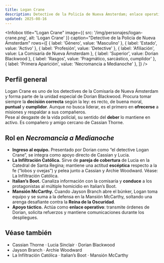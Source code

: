 ```yaml
---
title: Logan Crane
description: Detective de la Policía de Nueva Ámsterdam; enlace operativo del equipo Thorne–Sinclair
updated: 2025-08-16
---
```



<Infobox
  title="Logan Crane"
  image={{ src: '/img/personajes/logan-crane.png', alt: 'Logan Crane' }}
  caption="Detective de la Policía de Nueva Ámsterdam"
  rows={[
    { label: 'Género', value: 'Masculino' },
    { label: 'Estado', value: 'Activo' },
    { label: 'Profesión', value: 'Detective' },
    { label: 'Afiliación', value: <Link to="/CrSaSo/lugares/La%20Comisar%C3%ADa%20de%20Nueva%20%C3%81msterdam">La Comisaría de Nueva Ámsterdam</Link> },
    { label: 'Superior', value: <Link to="/CrSaSo/personajes/Dorian%20Blackwood">Dorian Blackwood</Link> },
    { label: 'Rasgos', value: 'Pragmático, sarcástico, cumplidor' },
    { label: 'Primera Aparición', value: 'Necromancia a Medianoche' },
  ]}
/>

## Perfil general

Logan Crane es uno de los detectives de la <Link to="/CrSaSo/lugares/La%20Comisar%C3%ADa%20de%20Nueva%20%C3%81msterdam">Comisaría de Nueva Ámsterdam</Link> y forma parte de la unidad especial de <Link to="/CrSaSo/personajes/Dorian%20Blackwood">Dorian Blackwood</Link>. Procura tomar siempre la **decisión correcta** según la ley: es recto, de buena moral, **puntual** y **cumplidor**. Aunque no busca liderar, es el primero en **ofrecerse** a misiones y respaldar a sus compañeros.  
Pese al desgaste de la vida policial, su sentido del **deber** lo mantiene en activo. Es compañero y amigo cercano de <Link to="/CrSaSo/personajes/Cassian%20Thorne">Cassian Thorne</Link>.

## Rol en _Necromancia a Medianoche_

- **Ingreso al equipo.** Presentado por Dorian como “el detective Logan Crane”, se integra como apoyo directo de Cassian y <Link to="/CrSaSo/personajes/Lucia%20Sinclair">Lucia</Link>.  
- **La Infiltración Católica.** Sirve de **pareja de cobertura** de Lucia en la <Link to="/CrSaSo/lugares/Catedral%20de%20Santa%20Regina">Catedral de Santa Regina</Link>; mantiene una actitud **escéptica** respecto a la fe (“lobos y ovejas”) y pelea junto a Cassian y <Link to="/CrSaSo/personajes/Archie%20Woodward">Archie Woodward</Link>. Véase: <Link to="/CrSaSo/eventos/La%20Infiltraci%C3%B3n%20Cat%C3%B3lica">La Infiltración Católica</Link>.  
- **Italian’s Boot.** Canaliza información con la comisaría y **conduce** a los protagonistas al múltiple homicidio en <Link to="/CrSaSo/lugares/Italian%E2%80%99s%20Boot">Italian’s Boot</Link>.  
- **Mansión McCarthy.** Cuando <Link to="/CrSaSo/personajes/Jayson%20Branch">Jayson Branch</Link> abre el búnker, Logan toma equipo y se suma a la defensa en la <Link to="/CrSaSo/lugares/Mansi%C3%B3n%20McCarthy">Mansión McCarthy</Link>, soltando una arenga desafiante contra la **Reina de la Oscuridad**.  
- **Apoyo táctico.** Actúa como **enlace operativo**: transmite órdenes de Dorian, solicita refuerzos y mantiene comunicaciones durante los despliegues.

## Véase también

- <Link to="/CrSaSo/personajes/Cassian%20Thorne">Cassian Thorne</Link> · <Link to="/CrSaSo/personajes/Lucia%20Sinclair">Lucia Sinclair</Link> · <Link to="/CrSaSo/personajes/Dorian%20Blackwood">Dorian Blackwood</Link>  
- <Link to="/CrSaSo/personajes/Jayson%20Branch">Jayson Branch</Link> · <Link to="/CrSaSo/personajes/Archie%20Woodward">Archie Woodward</Link>  
- <Link to="/CrSaSo/eventos/La%20Infiltraci%C3%B3n%20Cat%C3%B3lica">La Infiltración Católica</Link> · <Link to="/CrSaSo/lugares/Italian%E2%80%99s%20Boot">Italian’s Boot</Link> · <Link to="/CrSaSo/lugares/Mansi%C3%B3n%20McCarthy">Mansión McCarthy</Link>
